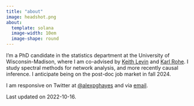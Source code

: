 ```yaml
---
title: "about"
image: headshot.png
about:
  template: solana
  image-width: 10em
  image-shape: round
---
```


I'm a PhD candidate in the statistics department at the University of Wisconsin-Madison, where I am co-advised by [Keith Levin](https://pages.stat.wisc.edu/~kdlevin/) and [Karl Rohe](http://pages.stat.wisc.edu/~karlrohe/). I study spectral methods for network analysis, and more recently causal inference. I anticipate being on the post-doc job market in fall 2024.

I am responsive on Twitter at [@alexpghayes](https://twitter.com/alexpghayes) and via [email](mailto:alexpghayes@gmail.com).

Last updated on 2022-10-16.
